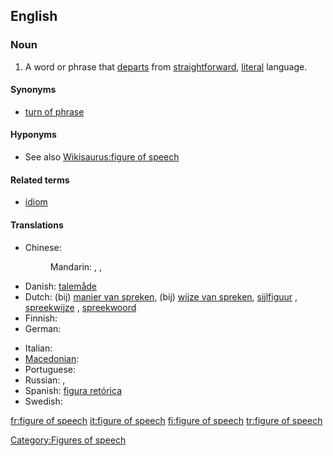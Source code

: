 ==English==
{{wikipedia}}

===Noun===
{{en-noun|sg=[[figure]] of [[speech]]|figures of speech}}

# {{idiom}} A word or phrase that [[departs]] from [[straightforward]], [[literal]] language.

====Synonyms====
* [[turn of phrase]]

====Hyponyms====
* See also [[Wikisaurus:figure of speech]]

====Related terms====
* [[idiom]]

====Translations====
{{trans-top|word or phrase}}
* Chinese:
*: Mandarin: {{t|zh|辭格|sc=Hani}}, {{t|zh|辞格|tr=cígé|sc=Hani}}, {{t|zh|比喻|tr=bǐyù|sc=Hani}}
* Danish: [[talemåde]] {{c}}
* Dutch: (bij) [[manier van spreken]], (bij) [[wijze van spreken]], [[sijlfiguur]]  {{m}}, [[spreekwijze]] {{f}}, [[spreekwoord]] {{n}}
* Finnish: {{t+|fi|kielikuva}}
* German: {{t+|de|Redewendung|f}}
{{trans-mid}}
* Italian: {{t+|it|figura retorica|f}}
* [[Macedonian]]: {{t|mk|стилска фигура|f|tr=stílska figúra}}
* Portuguese: {{t+|pt|figura de linguagem}}
* Russian: {{t|ru|риторическая фигура|f|tr=ritoríčeskaja figúra|sc=Cyrl}},  {{t|ru|фигура речи|f|tr=figúra reči|sc=Cyrl}}
* Spanish: [[figura retórica]] {{f}}
* Swedish: {{t+|sv|talesätt|n}}
{{trans-bottom}}

[[Category:Figures of speech]]

[[fr:figure of speech]]
[[it:figure of speech]]
[[fi:figure of speech]]
[[tr:figure of speech]]